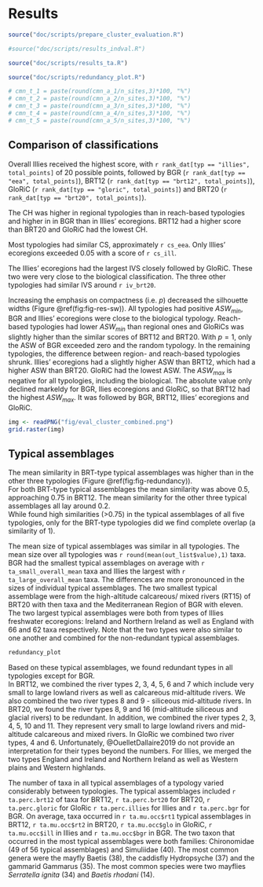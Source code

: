 # Results 

```r
source("doc/scripts/prepare_cluster_evaluation.R")
```

```r
#source("doc/scripts/results_indval.R")
```

```r
source("doc/scripts/results_ta.R")
```

```r
source("doc/scripts/redundancy_plot.R")
```


```r
# cmn_t_1 = paste(round(cmn_a_1/n_sites,3)*100, "%")
# cmn_t_2 = paste(round(cmn_a_2/n_sites,3)*100, "%")
# cmn_t_3 = paste(round(cmn_a_3/n_sites,3)*100, "%")
# cmn_t_4 = paste(round(cmn_a_4/n_sites,3)*100, "%")
# cmn_t_5 = paste(round(cmn_a_5/n_sites,3)*100, "%")
```

## Comparison of classifications 
<!-- Overview over results --> 
Overall Illies received the highest score, with `r rank_dat[typ == "illies", total_points]` of 20 possible points, followed by BGR (`r rank_dat[typ == "eea", total_points]`), BRT12 (`r rank_dat[typ == "brt12", total_points]`), GloRiC (`r rank_dat[typ == "gloric", total_points]`) and BRT20 (`r rank_dat[typ == "brt20", total_points]`). 

<!-- CH -->
The CH was higher in regional typologies than in reach-based typologies and higher in in BGR than in Illies' ecoregions. 
BRT12 had a higher score than BRT20 and GloRiC had the lowest CH. 

<!-- classification strength --> 
Most typologies had similar CS, approximately `r cs_eea`.
Only Illies' ecoregions exceeded 0.05 with a score of `r cs_ill`.     

<!-- IndVal Scores -->
The Illies' ecoregions had the largest IVS closely followed by GloRiC.
These two were very close to the biological classification.
The three other typologies had similar IVS around `r iv_brt20`. 
        
<!-- ASW -->
Increasing the emphasis on compactness (i.e. $p$) decreased the silhouette widths (Figure \@ref(fig:fig-res-sw)).
All typologies had positive $ASW_{min}$, BGR and Illies' ecoregions were close to the biological typology.
Reach-based typologies had lower $ASW_{min}$ than regional ones and GloRiCs was slightly higher than the similar scores of BRT12 and BRT20. 
With $p = 1$, only the ASW of BGR exceeded zero and the random typology. 
In the remaining typologies, the difference between region- and reach-based typologies shrunk.
Illies' ecoregions had a slightly higher ASW than BRT12, which had a higher ASW than BRT20.
GloRiC had the lowest ASW.
The $ASW_{max}$ is negative for all typologies, including the biological. 
The absolute value only declined markeldy for BGR, Ilies ecoregions and GloRiC, so that BRT12 had the highest $ASW_{max}$. 
It was followed by BGR, BRT12, Illies' ecoregions and GloRiC. 


```r
img <- readPNG("fig/eval_cluster_combined.png")
grid.raster(img)
```



## Typical assemblages

The mean similarity in BRT-type typical assemblages was higher than in the other three typologies (Figure \@ref(fig:fig-redundancy)).  
For both BRT-type typical assemblages the mean similarity was above 0.5, approaching 0.75 in BRT12. The mean similarity for the other three typical assemblages all lay around 0.2.  
While found high similarities (>0.75) in the typical assemblages of all five typologies, only for the BRT-type typologies did we find complete overlap (a similarity of 1).    

The mean size of typical assemblages was similar in all typologies. 
The mean size over all typologies was `r round(mean(out_list$value),1)` taxa. 
BGR had the smallest typical assemblages on average with `r ta_small_overall_mean` taxa and Illies the largest with `r ta_large_overall_mean` taxa.
The differences are more pronounced in the sizes of individual typical assemblages. 
The two smallest typical assemblage were from the high-altitude calcareous/ mixed rivers (RT15) of BRT20 with then taxa and the Mediterranean Region of BGR with eleven. 
The two largest typical assemblages were both from types of Illies freshwater ecoregions: Ireland and Northern Ireland as well as England with 66 and 62 taxa respectively. 
Note that the two types were also similar to one another and combined for the non-redundant typical assemblages. 

```r
redundancy_plot
```


Based on these typical assemblages, we found redundant types in all typologies except for BGR.  
In BRT12, we combined the river types 2, 3, 4, 5, 6 and 7 which include very small to large lowland rivers as well as calcareous mid-altitude rivers. We also combined the two river types 8 and 9 - siliceous mid-altitude rivers.
In BRT20, we found the river types 8, 9 and 16 (mid-altitude siliceous and glacial rivers) to be redundant.
In addition, we combined the river types 2, 3, 4, 5, 10 and 11. 
They represent very small to large lowland rivers and mid-altitude calcareous and mixed rivers. 
In GloRic we combined two river types, 4 and 6. 
Unfortunately, @OuelletDallaire2019 do not provide an interpretation for their types beyond the numbers. 
For Illies, we merged the two types England and Ireland and Northern Ireland as well as Western plains and Western highlands.

The number of taxa in all typical assemblages of a typology varied considerably between typologies. The typical assemblages included `r ta.perc.brt12` of taxa for BRT12, `r ta.perc.brt20` for BRT20, `r ta.perc.gloric` for GloRic `r ta.perc.illies` for Illies and `r ta.perc.bgr` for BGR. 
On average, taxa occurred in `r ta.mu.occ$rt1` typical assemblages in BRT12, `r ta.mu.occ$rt2` in BRT20, `r ta.mu.occ$glo` in GloRiC, `r ta.mu.occ$ill` in Illies and `r ta.mu.occ$bgr` in BGR.
The two taxon that occurred in the most typical assemblages were both families: Chironomidae (49 of 56 typical assemblages) and Simuliidae (40). 
The most common genera were the mayfly Baetis (38), the caddisfly Hydropsyche (37) and the gammarid Gammarus (35). 
The most common species were two mayflies *Serratella ignita* (34) and *Baetis rhodani* (14).

